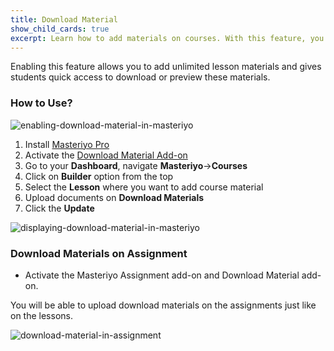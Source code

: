 ```yaml
---
title: Download Material
show_child_cards: true
excerpt: Learn how to add materials on courses. With this feature, you can add unlimited lesson materials and gives students quick access to download or preview these materials.
---
```


Enabling this feature allows you to add unlimited lesson materials and gives students quick access to download or preview these materials.

### How to Use?

![enabling-download-material-in-masteriyo](https://user-images.githubusercontent.com/24367265/195080532-85a1674b-2fd4-4f67-a24e-2886da4b440f.png)

1. Install [Masteriyo Pro](https://docs.masteriyo.com/getting-started/installation#installing-masteriyo-lms-pro-version)
2. Activate the [Download Material Add-on](https://docs.masteriyo.com/premium-addons/activate-masteriyo-premium-addons)
3. Go to your **Dashboard**, navigate **Masteriyo**->**Courses**
4. Click on **Builder** option from the top
5. Select the **Lesson** where you want to add course material
6. Upload documents on **Download Materials**
7. Click the **Update**

![displaying-download-material-in-masteriyo](https://user-images.githubusercontent.com/24367265/195080632-656902d7-cdc3-40ad-bb2c-0e403b8bba10.png)

### Download Materials on Assignment

- Activate the Masteriyo Assignment add-on and Download Material add-on.

You will be able to upload download materials on the assignments just like on the lessons.

![download-material-in-assignment](https://github.com/Masteriyo/masteriyo-docs/assets/75772539/0b6d98fa-30f7-402c-9d7e-4ae73e0b0608)
